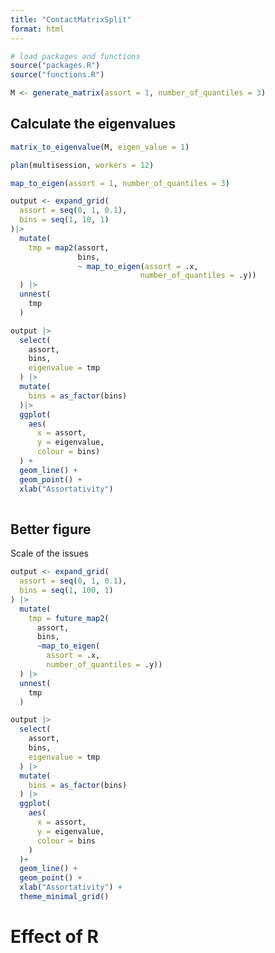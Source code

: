 ```yaml
---
title: "ContactMatrixSplit"
format: html
---
```


```r
# load packages and functions
source("packages.R")
source("functions.R")
```

```r
M <- generate_matrix(assort = 1, number_of_quantiles = 3)
```

## Calculate the eigenvalues

```r
matrix_to_eigenvalue(M, eigen_value = 1)
```


```r
plan(multisession, workers = 12)

map_to_eigen(assort = 1, number_of_quantiles = 3)

output <- expand_grid(
  assort = seq(0, 1, 0.1),
  bins = seq(1, 10, 1)
)|> 
  mutate(
    tmp = map2(assort,
               bins,
               ~ map_to_eigen(assort = .x,
                             number_of_quantiles = .y))
  ) |> 
  unnest(
    tmp
  )

output |> 
  select(
    assort,
    bins,
    eigenvalue = tmp
  ) |> 
  mutate(
    bins = as_factor(bins)
  )|> 
  ggplot(
    aes(
      x = assort,
      y = eigenvalue,
      colour = bins)
  ) +
  geom_line() +
  geom_point() +
  xlab("Assortativity")
  
```
## Better figure

Scale of the issues
```r
output <- expand_grid(
  assort = seq(0, 1, 0.1),
  bins = seq(1, 100, 1)
) |> 
  mutate(
    tmp = future_map2(
      assort,
      bins,
      ~map_to_eigen(
        assort = .x,
        number_of_quantiles = .y))
  ) |> 
  unnest(
    tmp
  )

output |> 
  select(
    assort,
    bins,
    eigenvalue = tmp
  ) |> 
  mutate(
    bins = as_factor(bins)
  ) |> 
  ggplot(
    aes(
      x = assort,
      y = eigenvalue,
      colour = bins
    )
  )+
  geom_line() +
  geom_point() +
  xlab("Assortativity") +
  theme_minimal_grid()

```

# Effect of R

```r

```

